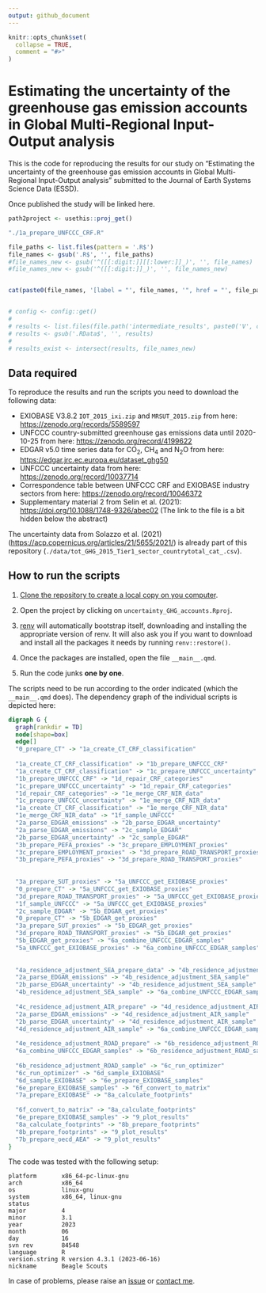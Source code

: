 ```yaml
---
output: github_document
---
```


<!-- README.md is generated from README.Rmd. Please edit that file -->

```r
knitr::opts_chunk$set(
  collapse = TRUE,
  comment = "#>"
)
```

# Estimating the uncertainty of the greenhouse gas emission accounts in Global Multi-Regional Input-Output analysis

This is the code for reproducing the results for our study on
"Estimating the uncertainty of the greenhouse gas emission accounts in
Global Multi-Regional Input-Output analysis" submitted to the Journal of
Earth Systems Science Data (ESSD).

Once published the study will be linked here.



```r
path2project <- usethis::proj_get()

"./1a_prepare_UNFCCC_CRF.R"

file_paths <- list.files(pattern = '.R$') 
file_names <- gsub('.R$', '', file_paths)
#file_names_new <- gsub('^([[:digit:]][[:lower:]]_)', '', file_names)
#file_names_new <- gsub('^([[:digit:]]_)', '', file_names_new)


cat(paste0(file_names, '[label = "', file_names, '", href = "', file_paths, '"]\n'))


# config <- config::get()
# 
# results <- list.files(file.path('intermediate_results', paste0('V', config$version)))
# results <- gsub('.RData$', '', results)
# 
# results_exist <- intersect(results, file_names_new)


```

## Data required

To reproduce the results and run the scripts you need to download the
following data:

-   EXIOBASE V3.8.2 `IOT_2015_ixi.zip` and `MRSUT_2015.zip` from here:
    <https://zenodo.org/records/5589597>
-   UNFCCC country-submitted greenhouse gas emissions data until
    2020-10-25 from here: <https://zenodo.org/record/4199622>
-   EDGAR v5.0 time series data for CO$_2$, CH$_4$ and N$_2$O from here:
    <https://edgar.jrc.ec.europa.eu/dataset_ghg50>
-   UNFCCC uncertainty data from here:
    <https://zenodo.org/record/10037714>
-   Correspondence table between UNFCCC CRF and EXIOBASE industry
    sectors from here: <https://zenodo.org/record/10046372>
-   Supplementary material 2 from Selin et al. (2021):
    <https://doi.org/10.1088/1748-9326/abec02> (The link to the file is
    a bit hidden below the abstract)

The uncertainty data from Solazzo et al. (2021)
(<https://acp.copernicus.org/articles/21/5655/2021/>) is already part of
this repository
(`./data/tot_GHG_2015_Tier1_sector_countrytotal_cat_.csv`).

## How to run the scripts

1.  [Clone the repository to create a local copy on you
    computer](https://docs.github.com/en/repositories/creating-and-managing-repositories/cloning-a-repository).

2.  Open the project by clicking on `uncertainty_GHG_accounts.Rproj`.

3.  [renv](https://cran.r-project.org/web/packages/renv/vignettes/renv.html)
    will automatically bootstrap itself, downloading and installing the
    appropriate version of renv. It will also ask you if you want to
    download and install all the packages it needs by running
    `renv::restore()`.

4.  Once the packages are installed, open the file `__main__.qmd`.

5.  Run the code junks **one by one**.

The scripts need to be run according to the order indicated (which the
`__main__.qmd` does). The dependency graph of the individual scripts is
depicted here:

```dot
digraph G {
  graph[rankdir = TD]
  node[shape=box]
  edge[]
  "0_prepare_CT" -> "1a_create_CT_CRF_classification"
  
  "1a_create_CT_CRF_classification" -> "1b_prepare_UNFCCC_CRF"
  "1a_create_CT_CRF_classification" -> "1c_prepare_UNFCCC_uncertainty"
  "1b_prepare_UNFCCC_CRF" -> "1d_repair_CRF_categories"
  "1c_prepare_UNFCCC_uncertainty" -> "1d_repair_CRF_categories"
  "1d_repair_CRF_categories" -> "1e_merge_CRF_NIR_data"
  "1c_prepare_UNFCCC_uncertainty" -> "1e_merge_CRF_NIR_data"
  "1a_create_CT_CRF_classification" -> "1e_merge_CRF_NIR_data"
  "1e_merge_CRF_NIR_data" -> "1f_sample_UNFCCC"
  "2a_parse_EDGAR_emissions" -> "2b_parse_EDGAR_uncertainty"
  "2a_parse_EDGAR_emissions" -> "2c_sample_EDGAR"
  "2b_parse_EDGAR_uncertainty" -> "2c_sample_EDGAR"
  "3b_prepare_PEFA_proxies" -> "3c_prepare_EMPLOYMENT_proxies"
  "3c_prepare_EMPLOYMENT_proxies" -> "3d_prepare_ROAD_TRANSPORT_proxies"
  "3b_prepare_PEFA_proxies" -> "3d_prepare_ROAD_TRANSPORT_proxies"
  
  
  "3a_prepare_SUT_proxies" -> "5a_UNFCCC_get_EXIOBASE_proxies" 
  "0_prepare_CT" -> "5a_UNFCCC_get_EXIOBASE_proxies"
  "3d_prepare_ROAD_TRANSPORT_proxies" -> "5a_UNFCCC_get_EXIOBASE_proxies" 
  "1f_sample_UNFCCC" -> "5a_UNFCCC_get_EXIOBASE_proxies"
  "2c_sample_EDGAR" -> "5b_EDGAR_get_proxies"
  "0_prepare_CT" -> "5b_EDGAR_get_proxies"
  "3a_prepare_SUT_proxies" -> "5b_EDGAR_get_proxies"
  "3d_prepare_ROAD_TRANSPORT_proxies" -> "5b_EDGAR_get_proxies"
  "5b_EDGAR_get_proxies" -> "6a_combine_UNFCCC_EDGAR_samples"
  "5a_UNFCCC_get_EXIOBASE_proxies" -> "6a_combine_UNFCCC_EDGAR_samples"
  
  
  "4a_residence_adjustment_SEA_prepare_data" -> "4b_residence_adjustment_SEA_sample"
  "2a_parse_EDGAR_emissions" -> "4b_residence_adjustment_SEA_sample"
  "2b_parse_EDGAR_uncertainty" -> "4b_residence_adjustment_SEA_sample"
  "4b_residence_adjustment_SEA_sample" -> "6a_combine_UNFCCC_EDGAR_samples"
  
  "4c_residence_adjustment_AIR_prepare" -> "4d_residence_adjustment_AIR_sample"
  "2a_parse_EDGAR_emissions" -> "4d_residence_adjustment_AIR_sample"
  "2b_parse_EDGAR_uncertainty" -> "4d_residence_adjustment_AIR_sample"
  "4d_residence_adjustment_AIR_sample" -> "6a_combine_UNFCCC_EDGAR_samples"
  
  "4e_residence_adjustment_ROAD_prepare" -> "6b_residence_adjustment_ROAD_sample"
  "6a_combine_UNFCCC_EDGAR_samples" -> "6b_residence_adjustment_ROAD_sample"
  
  "6b_residence_adjustment_ROAD_sample" -> "6c_run_optimizer"
  "6c_run_optimizer" -> "6d_sample_EXIOBASE"
  "6d_sample_EXIOBASE" -> "6e_prepare_EXIOBASE_samples"
  "6e_prepare_EXIOBASE_samples" -> "6f_convert_to_matrix"
  "7a_prepare_EXIOBASE" -> "8a_calculate_footprints"
  
  "6f_convert_to_matrix" -> "8a_calculate_footprints"
  "6e_prepare_EXIOBASE_samples" -> "9_plot_results"
  "8a_calculate_footprints" -> "8b_prepare_footprints"
  "8b_prepare_footprints" -> "9_plot_results"
  "7b_prepare_oecd_AEA" -> "9_plot_results"
} 
```

The code was tested with the following setup:

```         
platform       x86_64-pc-linux-gnu         
arch           x86_64                      
os             linux-gnu                   
system         x86_64, linux-gnu           
status                                     
major          4                           
minor          3.1                         
year           2023                        
month          06                          
day            16                          
svn rev        84548                       
language       R                           
version.string R version 4.3.1 (2023-06-16)
nickname       Beagle Scouts 
```

In case of problems, please raise an [issue](/issues) or [contact
me](mailto:simon.schulte@indecol.uni-freiburg.de).
